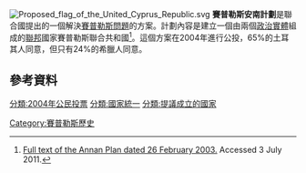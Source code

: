 {{expand english|time=2018-10-03T10:45:56+00:00}}
[[File:Proposed_flag_of_the_United_Cyprus_Republic.svg|thumb]]
'''賽普勒斯安南計劃'''是聯合國提出的一個解決[[賽普勒斯問題|賽普勒斯問題]]的方案。計劃內容是建立一個由兩個[[政治實體|政治實體]]組成的[[聯邦|聯邦]]國家賽普勒斯聯合共和國<ref>[http://www.globalsecurity.org/military/library/report/2004/annan-cyprus-problem_maps_26feb03.pdf Full text of the Annan Plan dated 26 February 2003.] {{Wayback|url=http://www.globalsecurity.org/military/library/report/2004/annan-cyprus-problem_maps_26feb03.pdf |date=20110721205912 }} Accessed 3 July 2011.</ref>。這個方案在2004年進行公投，65%的土耳其人同意，但只有24%的希臘人同意。

==參考資料==
{{Reflist}}
[[Category:賽普勒斯歷史|Category:賽普勒斯歷史]]
[[分類:2004年公民投票|分類:2004年公民投票]]
[[分類:國家統一|分類:國家統一]]
[[分類:提議成立的國家|分類:提議成立的國家]]
{{塞浦路斯小作品}}
{{政治小作品}}